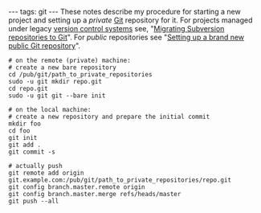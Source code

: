 ---
tags: git
---
These notes describe my procedure for starting a new project and setting up a ''private'' [[Git]] repository for it. For projects managed under legacy [[version control systems]] see, "[[Migrating Subversion repositories to Git]]". For ''public'' repositories see "[[Setting up a brand new public Git repository]]".

<pre># on the remote (private) machine:
# create a new bare repository
cd /pub/git/path_to_private_repositories
sudo -u git mkdir repo.git
cd repo.git
sudo -u git git --bare init

# on the local machine:
# create a new repository and prepare the initial commit
mkdir foo
cd foo
git init
git add .
git commit -s

# actually push
git remote add origin git.example.com:/pub/git/path_to_private_repositories/repo.git
git config branch.master.remote origin
git config branch.master.merge refs/heads/master
git push --all</pre>
